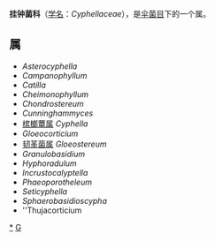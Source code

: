 {{Automatic Taxobox
| taxon = Cyphellaceae
| authority = Lotsy (1907)
| image = Cyphella species 87616.jpg
| image_caption = 槟榔蕈属
| type species = 槟榔蕈属<br>Cyphella
| type species authority = 	Fr.
}}

'''挂钟菌科'''（[[学名|学名]]：''Cyphellaceae''），是[[伞菌目|伞菌目]]下的一个属。

==属==
* ''Asterocyphella''
* ''Campanophyllum''
* ''Catilla''
* ''Cheimonophyllum''
* ''Chondrostereum''
* ''Cunninghammyces''
* [[槟榔蕈属|槟榔蕈属]] ''Cyphella''
* ''Gloeocorticium''
* [[韧革菌属|韧革菌属]] ''Gloeostereum''
* ''Granulobasidium''
* ''Hyphoradulum''
* ''Incrustocalyptella''
* ''Phaeoporotheleum''
* ''Seticyphella''
* ''Sphaerobasidioscypha''
* ''Thujacorticium
{{taxonbar}}
[[Category:_挂钟菌科|*]]
[[Category:_1907年描述的分类群|G]]